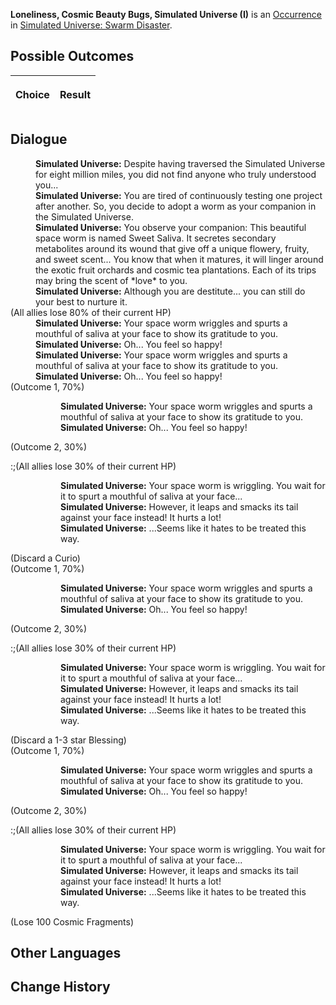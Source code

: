 {{Simulated Universe Event Infobox
|title         = Loneliness, Cosmic Beauty Bugs, Simulated Universe (I)
|image         = Random Event 2.png
|type          =
|domains_su    = Occurrence
|domains_ext   = 
|domains_swarm = Occurrence
|domains_gng   = 
|requirements  =
|prev          = {{tx}}
|next          = {{tx}}
|indexRewards  =
|characters    = 
}}
'''Loneliness, Cosmic Beauty Bugs, Simulated Universe (I)''' is an [[Simulated Universe/Occurrence|Occurrence]] in [[Simulated Universe: Swarm Disaster]].

==Possible Outcomes==
{| class="article-table"
!Choice
!Result

|}

<!--
==Gameplay Notes==

-->
==Dialogue==
{{Dialogue Start}}
:'''Simulated Universe:''' Despite having traversed the Simulated Universe for eight million miles, you did not find anyone who truly understood you...
:'''Simulated Universe:''' You are tired of continuously testing one project after another. So, you decide to adopt a worm as your companion in the Simulated Universe.
:'''Simulated Universe:''' You observe your companion: This beautiful space worm is named Sweet Saliva. It secretes secondary metabolites around its wound that give off a unique flowery, fruity, and sweet scent... You know that when it matures, it will linger around the exotic fruit orchards and cosmic tea plantations. Each of its trips may bring the scent of *love* to you.
:'''Simulated Universe:''' Although you are destitute... you can still do your best to nurture it.
;(All allies lose 80% of their current HP)
:'''Simulated Universe:''' Your space worm wriggles and spurts a mouthful of saliva at your face to show its gratitude to you.
:'''Simulated Universe:''' Oh... You feel so happy!
:'''Simulated Universe:''' Your space worm wriggles and spurts a mouthful of saliva at your face to show its gratitude to you.
:'''Simulated Universe:''' Oh... You feel so happy!
;(Outcome 1, 70%)
::'''Simulated Universe:''' Your space worm wriggles and spurts a mouthful of saliva at your face to show its gratitude to you.
::'''Simulated Universe:''' Oh... You feel so happy!
;(Outcome 2, 30%)
:;(All allies lose 30% of their current HP)
::'''Simulated Universe:''' Your space worm is wriggling. You wait for it to spurt a mouthful of saliva at your face...
::'''Simulated Universe:''' However, it leaps and smacks its tail against your face instead! It hurts a lot!
::'''Simulated Universe:''' ...Seems like it hates to be treated this way.
;(Discard a Curio)
;(Outcome 1, 70%)
::'''Simulated Universe:''' Your space worm wriggles and spurts a mouthful of saliva at your face to show its gratitude to you.
::'''Simulated Universe:''' Oh... You feel so happy!
;(Outcome 2, 30%)
:;(All allies lose 30% of their current HP)
::'''Simulated Universe:''' Your space worm is wriggling. You wait for it to spurt a mouthful of saliva at your face...
::'''Simulated Universe:''' However, it leaps and smacks its tail against your face instead! It hurts a lot!
::'''Simulated Universe:''' ...Seems like it hates to be treated this way.
;(Discard a 1-3 star Blessing)
;(Outcome 1, 70%)
::'''Simulated Universe:''' Your space worm wriggles and spurts a mouthful of saliva at your face to show its gratitude to you.
::'''Simulated Universe:''' Oh... You feel so happy!
;(Outcome 2, 30%)
:;(All allies lose 30% of their current HP)
::'''Simulated Universe:''' Your space worm is wriggling. You wait for it to spurt a mouthful of saliva at your face...
::'''Simulated Universe:''' However, it leaps and smacks its tail against your face instead! It hurts a lot!
::'''Simulated Universe:''' ...Seems like it hates to be treated this way.
;(Lose 100 Cosmic Fragments)
{{Dialogue End}}

==Other Languages==
{{Other Languages
|en   = Loneliness, Cosmic Beauty Bugs, Simulated Universe (I)
|zhs  = 孤独，太空美虫，模拟宇宙（其一）
|zht  = 孤獨，太空美蟲，模擬宇宙（其一）
|ja   = {{Rubi|孤独|こどく}}、{{Rubi|宇宙|うちゅう}}の{{Rubi|美虫|びちゅう}}、{{Rubi|模擬宇宙|もぎうちゅう}}（1）
|ko   = 고독, 우주 곤충, 시뮬레이션 우주 (1)
|es   = Soledad, gusanos espaciales y el Universo Simulado I
|fr   = Solitude, insectes cosmiques merveilleux et Univers simulé (I)
|ru   = Одиночество, космические жуки, Виртуальная вселенная I
|th   = ความโดดเดี่ยว แมลงแสนสวยในอวกาศ และ Simulated Universe (1)
|vi   = Cô Độc, Sâu Không Gian, Vũ Trụ Mô Phỏng 1
|de   = Einsamkeit, Weltraum-Schönheitskäfer, Universum-Simulation (Teil 1)
|id   = Kesepian, Serangga Cantik Luar Angkasa, Simulated Universe (1)
|pt   = Solidão, Insetos da Beleza Cósmicos, Universo Simulado (I)
}}

==Change History==
{{Change History|1.3}}
